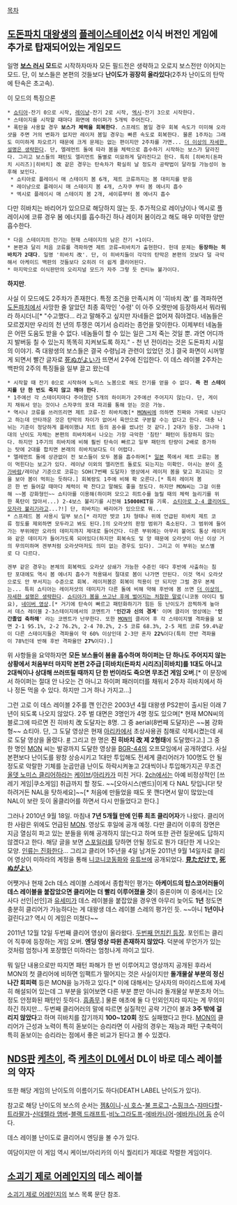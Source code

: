 [[목차]]

== [[도돈파치 대왕생]]의 [[플레이스테이션2]] 이식 버전인 게임에 추가로 탑재되어있는 게임모드 ==
{{{#!html
<object width="420" height="315"><param name="movie" value="http://www.youtube.com/v/YCKZj2Xss9A?hl=ko_KR&amp;version=3"></param><param name="allowFullScreen" value="true"></param><param name="allowscriptaccess" value="always"></param><embed src="http://www.youtube.com/v/YCKZj2Xss9A?hl=ko_KR&amp;version=3" type="application/x-shockwave-flash" width="420" height="315" allowscriptaccess="always" allowfullscreen="true"></embed></object>
}}}

일명 '''[[보스 러시]] 모드'''로 시작하자마자 모든 필드전은 생략하고 오로지 보스전만 이어지는 모드. 단, 이 보스들은 본편의 것들보다 '''난이도가 굉장히 올라있다'''(2주차 난이도의 탄막에 탄속은 초고속).

이 모드의 특징으론

 * [[쇼티아]]-잔기 0으로 시작, [[레이냥]]-잔기 2로 시작, [[엑시]]-잔기 3으로 시작한다.
 * 스테이지를 시작할 때마다 화면에 하이퍼가 5개씩 주어진다.
 * 폭탄을 사용할 경우 '''보스가 체력을 회복한다'''. 스프레드 봄일 경우 회복 속도가 미미해 오라샷을 주면 거의 변화가 없지만 레이저 봄일 경우는 빠른 속도로 회복한다. 물론 1주차는 그래도 미미하게 차오르기 때문에 크게 문제는 없는 편이지만 2주차를 가면... [[더 이상의 자세한 설명은 생략한다]]. 단, 엘레먼트 돌에 따라 봄을 체력으로 흡수하기 시작하는 보스가 달라진다. 그리고 보스들의 패턴도 엘리먼트 돌별로 미묘하게 달라진다고 한다. 특히 [히바치(돈파치 시리즈)|히바치] 改 같은 경우는 탄속차가 확실히 날 정도라 공략법이 달라질 가능성이 농후해 보인다.
  * 쇼티아로 플레이시 매 스테이지 봄 6개, 제트 코류까지는 봄 대미지를 받음     
  * 레이냥으로 플레이시 매 스테이지 봄 4개, 스자쿠 부터 봄 에너지 흡수
  * 엑시로 플레이시 매 스테이지 봄 2개, 세이류부터 봄 에너지 흡수

다만 히바치는 바리어가 있으므로 해당하지 않는 듯. 추가적으로 레이냥이나 엑시로 플레이시에 코류 경우 봄 에너지를 흡수하긴 하나 레이저 봄이라고 해도 매우 미약한 양만 흡수한다.

 * 다음 스테이지의 잔기는 현재 스테이지의 남은 잔기 +1이다.
 * 본편과 달리 처음 코류를 격파하면 제트 코류→히바치가 출현한다. 헌데 문제는 '''등장하는 히바치가 2대다'''. 일명 '히바치 改'. 단, 이 히바치들이 각각의 탄막은 본편의 것보다 덜 극악해서 아케이드 백판의 것들보다 오히려 더 쉽게 클리어된다.
 * 마지막으로 이식판만의 오리지널 모드가 자주 그렇 듯 컨티뉴 불가이다.

'''하지만'''.

사실 이 모드에도 2주차가 존재한다. 특정 조건을 만족시켜 이 '히바치 改' 를 격파하면 [[도돈파치]]에서 사망한 줄 알았던 최종 흑막인 '수령' 이 아주 오랫만에 등장하셔서 뭐라뭐라 하시더니[* "수고했다... 라고 말해주고 싶지만 자네들은 없어져 줘야겠다. 네놈들은 모르겠지만 우리의 천 년의 투쟁은 여기서 승리라는 종언을 맞이한다. 이제부터 네놈들은 어떤 도움도 받을 수 없다. 네놈들이 할 수 있는 일은 그저 죽는 것일 뿐. 과연 어디까지 발버둥 칠 수 있는지 똑똑히 지켜보도록 하지." - 천 년 전이라는 것은 도돈파치 시절의 이야기. 즉 대왕생의 보스들은 결국 수령님과 관련이 있었던 것.] 결국 화면이 시꺼멓게 되면서 빨간 글자로 [[시누가요이|死ぬがよい]]가 뜨면서 2주에 진입한다. 이 데스 레이블 2주차는 백판의 2주의 특징들을 일부 끌고 왔는데

 * 시작할 때 잔기 0으로 시작하며 노미스 노봄으로 해도 잔기를 얻을 수 없다. '''즉 전 스테이지를 단 한 번도 죽지 않고 깨야 한다'''.
 * 1주에선 각 스테이지마다 주어졌던 5개의 하이퍼가 2주에선 주어지지 않는다. 단, 게이지 채워서 얻는 것이나 스자쿠의 포대 파괴를 통해 얻는 것은 가능.
 * 역시나 코류를 쓰러뜨리면 제트 코류-진 히바치改[* [[MON]]씨에 의하면 진짜와 가짜로 나뉜다고 하는데 안타까운 것은 탄막의 차이가 없어서 육안으로 구분할 수는 없다고 한다. 대충 나뉘는 기준이 정당하게 플레이했냐 치트 등의 꼼수를 썼냐인 것 같다.] 2대가 등장. 그나마 1대의 난이도 자체는 본편의 히바치에서 나오는 가장 극악한 '침탄' 패턴이 등장하지 않는다. 하지만 1주기의 히바치에 비해 훨씬 탄속이 빠르고 일부 패턴의 탄량이 2배로 증가하는 탓에 2대를 합치면 본래의 히바치보다도 더 어렵다.
 * 엘레먼트 돌에 상관없이 전 보스들이 모두 봄을 흡수하며[* [[일본]] 쪽에서 제트 코류는 봄이 먹힌다는 보고가 있다. 레이냥 이외의 엘리먼트 돌로도 되는지는 미확인. 아시는 분이 [[추가바람]]/레이냥 기준으로 코류는 SOH(7번째 도달자) 영상에서 레이저 봄을 맞고 파괴되는 것을 보아 봄이 먹히는 듯하다.] 회복량도 1주에 비해 확 오른다.[* 특히 레이저 봄은 한 번 들어갈 때마다 체력이 꽉 찬다고 말해도 좋을 정도다. 하지만 MON씨는 그걸 이용해 ~~봄 강화형인~~ 쇼티아를 이용해(하이퍼 모으고 히트수를 늘릴 때의 체력 늘리기를 위한 폭탄이 많아서...) 2-4보스 불리기를 시전해 '''15000HIT'''를 기록. [http://www.nicovideo.jp/watch/sm7833805 쇼티아로 2-4 클리어도 모자라 불리기라고]...?!] 단, 히바치는 배리어가 있으므로 뭐...
 * 스프레드 봄 사용시 일부 보스[* 라지만 뱟코 1차 형태나 위에 언급된 히바치 제트 코류 정도를 제외하면 모두라고 봐도 된다.]의 오라샷의 판정 범위가 축소된다. 그 범위에 들어가는 부위에만 오라의 데미지까지 제대로 들어간다. 다른 부위에는 아무리 붙어도 통상 레이저와 같은 데미지가 들어가도록 되어있다(하지만 회복속도 및 양 때문에 오라샷이 아닌 이상 거의 무의미하며 겐부처럼 오라샷마저도 의미 없는 경우도 있다). 그리고 이 부위는 보스별로 다 다르다.

 겐부 같은 경우는 본체의 회복력도 오라샷 상쇄가 가능한 수준인 데다 후반에 사출하는 침탄 포대에도 역시 봄 에너지 흡수가 적용돼서 절대로 봄이 나가면 안된다. 이것 역시 오라샷으로도 안 부서지는 수준으로 회복. 레이저봄은 회복이 적용이 안 되지만 그럴 경우 본체는... 특히 쇼티아는 레이저샷의 데미지가 다른 돌에 비해 약해 후반에 봄 쓰면 [[더 이상의 자세한 설명은 생략한다]]. [http://www.nicovideo.jp/watch/sm13620679 쇼티아가 봄을 쓰고난 후에 벌어지는 처참한 말로](니코동 아이디 필요), [http://serviceapi.nmv.naver.com/flash/NFPlayer.swf?vid=3BB195E53D48FE0C5FBE7D1E815136D40F0F&outKey=V12706021e0e27bf53ee89fbac37c07f8cbb8554f6af617a7dac09fbac37c07f8cbb8 네이버 영상].[* 거기에 탄속이 빠르고 패턴화하기가 힘든 등 난이도가 끔찍하게 높아서 데스 레이블 2-3스테이지에서의 코멘트가 ''''인간과 신의 경계'''' 이며 클리어 영상에는 ''''인간졸업 축하해'''' 라는 코멘트가 난무한다. 또한 [[MON]]의 클리어 후 각 스테이지별 격파율을 보면 2-1 95.1%, 2-2 76.2%, 2-4 70.2%, 2-5 코류 68.3%, 2-5 제트 코류 59.4%같이 다른 스테이지들은 격파율이 약 60% 이상인데 2-3만 혼자 '''22%'''이다(특히 전반 격파율이 78%인데 반해 후반 격파율만 '''27%'''이다).]

위 사항들을 요약하자면 '''모든 보스들이 봄을 흡수하며 하이퍼는 단 하나도 주어지지 않는 상황에서 처음부터 마지막 본편 2주급 [히바치(돈파치 시리즈)|히바치]를 1대도 아니고 2대씩이나 상대해 쓰러뜨릴 때까지 단 한 번이라도 죽으면 무조건 게임 오버'''.[* 이 문장에서 하이퍼는 절대 안 나오는 건 아니고 하이퍼 패러미터를 채워서 2주차 히바치에서 하나 정돈 먹을 수 있다. 하지만 그거 하나 가지고...]

그런 고로 이 데스 레이블 2주를 깬 인간은 2003년 4월 대왕생 PS2판이 출시된 이래 7년이 되도록 나오지 않았다. 2주 벌 대면은 3명인가 4명 정도 있으며[* 현재 MON씨의 블로그에 따르면 진 히바치 改 도달자는 8명. 그 중 aerial(8번째 도달자)은 ~~봄 강화형~~ 쇼티아. 단, 그 도달 영상은 현재 [[아리카]]에서 초상사용권 침해로 삭제시켰는데 새로 도달 영상을 올렸다. [http://www.nicovideo.jp/watch/sm14640160 #] 그리고 한 명은 '''진 히바치 改 제 2형태'''에 도달했다고.] 그 중 한 명인 [[MON]] 씨는 발광까지 도달한 영상을 [[BGR-44]]의 오프모임에서 공개하였다. 사실 본편보다 난이도를 왕창 상승시키고 1대만 투입해도 전세계 클리어러가 100명도 안 될 정도로 악랄한 기체를 눈곱만큼 난이도 하락시켜놓고 2대씩이나 투입해가지곤 무조건 [[올뎃 노미스 클리어]]하라는 [[케이브]]/[[아리카]]가 미친 거다. [[2ch]]에서는 아예 비정상적인 [쓰레기 게임|쿠소게임] 취급까지 할 정도. ~~[오아시스(밴드)|이게 다 NAL 탓입니다! 탓하려거든 NAL을 탓하세요]~~[* 처음에 만들었을 때도 못 깬다면서 말이 많았는데 NAL이 보란 듯이 올클리어를 하면서 다시 만들었다고 한다.]

그러나 2010년 9월 18일. 마침내 '''7년 5개월 만에 인류 최초 클리어자'''가 나왔다. 클리어한 사람은 위에도 언급된 [[MON]]. 영상도 후일에 공개 예정. 다만 클리어 이후의 장면은 지금 열심히 파고 있는 분들을 위해 공개하지 않는다고 하며 또한 관련 질문에도 답하지 않겠다고 한다. 해당 글을 보면 [[스포일러]]를 당하면 안될 정도로 뭔가 대단한 게 나오는 모양. [http://moon.ap.teacup.com/qwertyuiop/1244.html 인류는 진화한다]... 그리고 클리어 1주년을 4일 남겨둔 2011년 9월 14일자로 클리어 영상이 미하라의 계정을 통해 [[니코니코동화]]와 [[유튜브]]에 공개되었다. '''[http://www.youtube.com/watch?v=YAqqR7ee1rs 見ただけで], [http://www.nicovideo.jp/watch/sm15603191 死ぬがよい]'''.

어쨋거나 현재 2ch 데스 레이블 스레에서 종합적인 평가는 '''아케이드의 탑스코어러들이 데스 레이블을 붙잡았으면 클리어는 더 빨리 이루어졌을 것'''이 중론이며 이 중에서는 [오사다 선인|선인]과 [[유세미]]가 데스 레이블을 붙잡았을 경우엔 아무리 늦어도 '''1년''' 정도면 충분히 클리어가 가능하다는 게 대왕생 데스 레이블 스레의 평가인 듯. ~~아니 '''1년이나''' 걸린다고? 역시 이 게임은 미쳤다~~

2011년 12월 12일 두번째 클리어 영상이 올라왔다. [http://www.nicovideo.jp/watch/sm16410006 두번째 먼치킨 등장]. 포인트는 클리어 직후에 등장하는 게임 오버. '''엔딩 영상 따윈 존재하지 않았다'''. 덕분에 무언가가 있는 것처럼 엄청나게 포장했던 미하라는 엄청나게 까이고 있다.

뭐 일단 내용으로만 따지면 패턴 파해가 한 번 이루어지고 영상까지 공개된 후라서 MON의 첫 클리어에 비하면 임팩트가 떨어지는 것은 사실이지만 '''돌개물살 부분의 정신 나간 회피력''' 등은 MON을 능가하고 있다.[* 이에 대해서는 당사자의 마이리스트에 자세히 해설되어 있는데 그 부분을 읽어보면 다른 부분 뿐만 아니라 돌개물살 부분조차 어느 정도 안정화된 패턴인 듯하다. [[흠좀무]].] 물론 애초에 둘 다 인외인지라 따지는 게 무의미하긴 하지만... 두번째 클리어러의 말에 따르면 실질적인 공략 기간이 불과 '''3주 밖에 걸리지 않았다'''고 하며 히바치를 잡기까지 '''100~120회''' 정도 실패했다고 한다. [[MON]]의 클리어가 근성과 노력이 특히 돋보이는 승리라면 이 사람의 경우는 재능과 패턴 구축력이 특히 돋보이는 승리라는 점에서 좋은 비교가 된다고 볼 수 있겠다.

== [[NDS]]판 [[케츠이]], 즉 [[케츠이 DL]]에서 DL이 바로 데스 레이블의 약자 ==
또한 해당 게임의 난이도의 이름이기도 하다(DEATH LABEL 난이도가 있다).

참고로 해당 난이도의 보스의 순서는 [[젬&이니]]-[[시 호스]]-[[불 프로그]]-[[스핑크스]]-[[쟈마다할]]-[[트라팔가]]-[[신데렐라 앰버]]-[[블랙 드래프트]]-[[비노그라도프]]-[[에바카니어]]-[[에바카니어 둠]] 순이다.

데스 레이블 난이도로 클리어시 엔딩을 볼 수가 있다.

여담이지만 이 게임 역시 케이브/아리카의 이식 퀄리티가 제대로 작렬한 게임이다.

== [[소괴기 제로 어레인지]]의 데스 레이블 ==
[[소괴기 제로 어레인지]]의 보스 목록 문단 참조.
